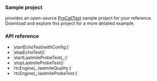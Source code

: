 <PlatformWrapper platform="macos">

### Sample project

<Vg k="COMPANY" /> provides an open-source [PreCallTest](https://github.com/AgoraIO/API-Examples/blob/main/macOS/APIExample/Examples/Advanced/PrecallTest/PrecallTest.swift) sample project for your reference. Download and explore this project for a more detailed example.

### API reference

- <Link to="{{Global.API_REF_MACOS_ROOT_RTC_ENGINE_KIT}}/startechotest(withconfig:)">`startEchoTest(withConfig:)`</Link>
- <Link to="{{Global.API_REF_MACOS_ROOT_RTC_ENGINE_KIT}}/stopechotest()">`stopEchoTest()`</Link>
- <Link to="{{Global.API_REF_MACOS_ROOT_RTC_ENGINE_KIT}}/startlastmileprobetest(_:)">`startLastmileProbeTest(_:)`</Link>
- <Link to="{{Global.API_REF_MACOS_ROOT_RTC_ENGINE_KIT}}/stoplastmileprobetest()">`stopLastmileProbeTest()`</Link>
- <Link to="{{Global.API_REF_MACOS_ROOT_RTC_KIT}}/agorartcenginedelegate/rtcengine(_:lastmilequality:)">`rtcEngine(_:lastmileQuality:)`</Link>
- <Link to="{{Global.API_REF_MACOS_ROOT_RTC_KIT}}/agorartcenginedelegate/rtcengine(_:lastmileprobetest:)">`rtcEngine(_:lastmileProbeTest:)`</Link>

</PlatformWrapper>